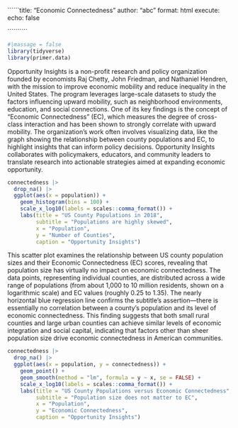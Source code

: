 ``````title: "Economic Connectedness"
author: "abc"
format: html
execute:
    echo: false
    

``````````

```r
#|massage = false
library(tidyverse)
library(primer.data)
```

Opportunity Insights is a non-profit research and policy organization founded by economists Raj Chetty, John Friedman, and Nathaniel Hendren, with the mission to improve economic mobility and reduce inequality in the United States. The program leverages large-scale datasets to study the factors influencing upward mobility, such as neighborhood environments, education, and social connections. One of its key findings is the concept of "Economic Connectedness" (EC), which measures the degree of cross-class interaction and has been shown to strongly correlate with upward mobility. The organization's work often involves visualizing data, like the graph showing the relationship between county populations and EC, to highlight insights that can inform policy decisions. Opportunity Insights collaborates with policymakers, educators, and community leaders to translate research into actionable strategies aimed at expanding economic opportunity.

```r
connectedness |> 
  drop_na() |> 
  ggplot(aes(x = population)) +
    geom_histogram(bins = 100) +
    scale_x_log10(labels = scales::comma_format()) +
    labs(title = "US County Populations in 2018",
         subtitle = "Populations are highly skewed",
         x = "Population",
         y = "Number of Counties",
         caption = "Opportunity Insights")
```

This scatter plot examines the relationship between US county population sizes and their Economic Connectedness (EC) scores, revealing that population size has virtually no impact on economic connectedness. The data points, representing individual counties, are distributed across a wide range of populations (from about 1,000 to 10 million residents, shown on a logarithmic scale) and EC values (roughly 0.25 to 1.35). The nearly horizontal blue regression line confirms the subtitle's assertion—there is essentially no correlation between a county's population and its level of economic connectedness. This finding suggests that both small rural counties and large urban counties can achieve similar levels of economic integration and social capital, indicating that factors other than sheer population size drive economic connectedness in American communities.

```r
connectedness |> 
  drop_na() |> 
  ggplot(aes(x = population, y = connectedness)) +
    geom_point() +
    geom_smooth(method = "lm", formula = y ~ x, se = FALSE) +
    scale_x_log10(labels = scales::comma_format()) +
    labs(title = "US County Populations versus Economic Connectedness",
         subtitle = "Population size does not matter to EC",
         x = "Population",
         y = "Economic Connectedness",
         caption = "Opportunity Insights")
```